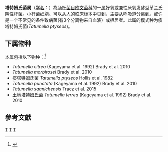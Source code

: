 {{Automatic taxobox
| taxon = Tatumella
| authority = Hollis, Hickman and Fanning，1982
| type species = 痰塔特姆氏菌<br>''Tatumella ptyseos''
| type species authority = Hollis et al. 1982
}}
'''塔特姆氏菌属'''（[[学名|学名]]：{{lang|la|''Tatumella''}}）為[[肠杆菌目|肠杆菌目]][[欧文菌科|欧文菌科]]的一[[属|属]]好氧或兼性厌氧发酵型革兰氏阴性杆菌。小杆菌细胞。可以从人的临床标本中见到，主要从呼吸道分离到。或许是一个不常见的条件致病菌(有3个分离物来自血液）或栖居者。此属的模式种为痰塔特姆氏菌(''Tatumella ptyseos'')。

==下属物种==
本属包括以下物种：<ref>{{cite web |title=Tatumella Hollis et al., 1982 |url=https://www.gbif.org/species/3221885 |website=GBIF |access-date=2022-06-09 |archive-date=2021-11-19 |archive-url=https://web.archive.org/web/20211119205715/https://www.gbif.org/species/3221885 }}</ref>
* ''Tatumella citrea'' (Kageyama et al. 1992) Brady et al. 2010
* ''Tatumella morbirosei'' Brady et al. 2010
* [[痰塔特姆氏菌|痰塔特姆氏菌]] ''Tatumella ptyseos'' Hollis et al. 1982
* ''Tatumella punctata'' (Kageyama et al. 1992) Brady et al. 2010
* ''Tatumella saanichensis'' Tracz et al. 2015
* [[土地塔特姆氏菌|土地塔特姆氏菌]] ''Tatumella terrea'' (Kageyama et al. 1992) Brady et al. 2010

==參考文獻==
{{reflist}}

{{taxonbar}}

[[Category:革兰氏阴性菌|T]]
[[Category:_欧文菌科|T]]
[[Category:1982年描述的分类群|T]]